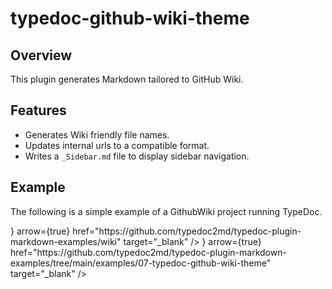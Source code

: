 
# typedoc-github-wiki-theme

<PackageVersion pjson={pjson} />

## Overview

This plugin generates Markdown tailored to GitHub Wiki.

## Features

- Generates Wiki friendly file names.
- Updates internal urls to a compatible format.
- Writes a `_Sidebar.md` file to display sidebar navigation.

## Example

The following is a simple example of a GithubWiki project running TypeDoc.

<Cards num={2}>
  <Cards.Card
    title="View Wiki on Github"
    icon={<FontAwesomeIcon icon={faGithub} />}
    arrow={true}
    href="https://github.com/typedoc2md/typedoc-plugin-markdown-examples/wiki"
    target="_blank"
  />
  <Cards.Card
    title="View Source on Github"
    icon={<FontAwesomeIcon icon={faGithub} />}
    arrow={true}
    href="https://github.com/typedoc2md/typedoc-plugin-markdown-examples/tree/main/examples/07-typedoc-github-wiki-theme"
    target="_blank"
  />
</Cards>
